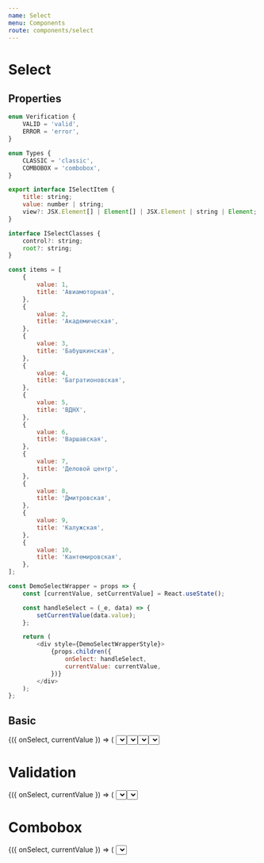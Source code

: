 ```yaml
---
name: Select
menu: Components
route: components/select
---
```



# Select

## Properties

<Props of={Select} />

```javascript
enum Verification {
    VALID = 'valid',
    ERROR = 'error',
}

enum Types {
    CLASSIC = 'classic',
    COMBOBOX = 'combobox',
}
```

```javascript
export interface ISelectItem {
    title: string;
    value: number | string;
    view?: JSX.Element[] | Element[] | JSX.Element | string | Element;
}

interface ISelectClasses {
    control?: string;
    root?: string;
}
```

```javascript
const items = [
    {
        value: 1,
        title: 'Авиамоторная',
    },
    {
        value: 2,
        title: 'Академическая',
    },
    {
        value: 3,
        title: 'Бабушкинская',
    },
    {
        value: 4,
        title: 'Багратионовская',
    },
    {
        value: 5,
        title: 'ВДНХ',
    },
    {
        value: 6,
        title: 'Варшавская',
    },
    {
        value: 7,
        title: 'Деловой центр',
    },
    {
        value: 8,
        title: 'Дмитровская',
    },
    {
        value: 9,
        title: 'Калужская',
    },
    {
        value: 10,
        title: 'Кантемировская',
    },
];
```

```javascript
const DemoSelectWrapper = props => {
    const [currentValue, setCurrentValue] = React.useState();

    const handleSelect = (_e, data) => {
        setCurrentValue(data.value);
    };

    return (
        <div style={DemoSelectWrapperStyle}>
            {props.children({
                onSelect: handleSelect,
                currentValue: currentValue,
            })}
        </div>
    );
};
```

## Basic

<Playground>
    <div style={flexStyle}>
        <DemoSelectWrapper>
            {({ onSelect, currentValue }) => (
                <Select
                    label="Classic (default) type"
                    onSelect={onSelect}
                    placeholder="Choose your step"
                    items={items}
                    currentValue={currentValue}
                />
            )}
        </DemoSelectWrapper>
        <DemoSelectWrapper>
            {({ onSelect, canOpen, currentValue }) => (
                <Select
                    label="Icon components in the list"
                    placeholder="Choose your step"
                    items={items.map(item => ({
                        title: item.title,
                        value: item.value,
                        view: (
                            <>
                                <Metro style={{ width: '24px', height: '24px', marginRight: '16px' }} />
                                {item.title}
                            </>
                        ),
                    }))}
                    onSelect={onSelect}
                    currentValue={currentValue}
                />
            )}
        </DemoSelectWrapper>
        <DemoSelectWrapper>
            {({ onSelect, canOpen, currentValue }) => (
                <Select
                    label="Zero items"
                    placeholder="Choose your step"
                    items={[]}
                    notFoundText="Nothing found"
                />
            )}
        </DemoSelectWrapper>
        <DemoSelectWrapper>
            {({ onSelect, currentValue }) => (
                <Select
                    label="Disabled state"
                    isDisabled
                    onSelect={onSelect}
                    placeholder="You have no choice"
                    items={items}
                    currentValue={currentValue}
                />
            )}
        </DemoSelectWrapper>
    </div>
</Playground>

# Validation

<Playground>
    <div style={flexStyle}>
        <DemoSelectWrapper>
            {({ onSelect, currentValue }) => (
                <Select
                    label="Valid state"
                    required
                    verification="valid"
                    noticeText="Success message"
                    onSelect={onSelect}
                    placeholder="Choose your step"
                    items={items}
                    currentValue={currentValue}
                />
            )}
        </DemoSelectWrapper>
        <DemoSelectWrapper>
            {({ onSelect, currentValue }) => (
                <Select
                    label="Error state"
                    required
                    verification="error"
                    noticeText="Error message"
                    onSelect={onSelect}
                    placeholder="Choose your step"
                    items={items}
                    currentValue={currentValue}
                />
            )}
        </DemoSelectWrapper>
    </div>
</Playground>

# Combobox

<Playground>
    <div style={flexStyle}>
        <DemoSelectWrapper>
            {({ onSelect, currentValue }) => (
                <Select
                    label="Combobox type"
                    type="combobox"
                    onSelect={onSelect}
                    placeholder="Choose or type your step"
                    items={items}
                    currentValue={currentValue}
                />
            )}
        </DemoSelectWrapper>
    </div>
</Playground>
